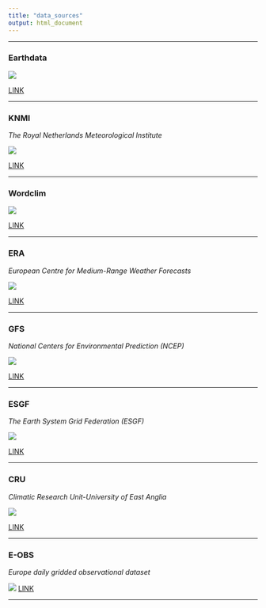 ```yaml
---
title: "data_sources"
output: html_document
---
```


***

### **Earthdata**

![](Presentation/earthdata.png)

[LINK](https://earthdata.nasa.gov/)


***

### **KNMI**

*The Royal Netherlands Meteorological Institute*

![](Presentation/knmi.png)

[LINK](http://climexp.knmi.nl/start.cgi)


***

### **Wordclim**

![](Presentation/wordclim.png)

[LINK](https://www.worldclim.org/)




***

### **ERA**

*European Centre for Medium-Range Weather Forecasts*

![](Presentation/era.png)

[LINK](https://www.ecmwf.int/en/forecasts/datasets/browse-reanalysis-datasets)



***

### **GFS**

*National Centers for Environmental Prediction (NCEP)*

![](Presentation/gfs.png)

[LINK](https://www.ncdc.noaa.gov/data-access/model-data/model-datasets/global-forcast-system-gfs)



***

### **ESGF**

*The Earth System Grid Federation (ESGF)*

![](Presentation/esgf.png)

[LINK](https://esgf-data.dkrz.de/projects/esgf-dkrz/)



***

### **CRU**

*Climatic Research Unit-University of East Anglia*

![](Presentation/cru.png)

[LINK](http://www.cru.uea.ac.uk/)


***

### **E-OBS**

*Europe daily gridded observational dataset*

![](Presentation/eobs.png)
[LINK](https://www.ecad.eu/download/ensembles/download.php)

***
